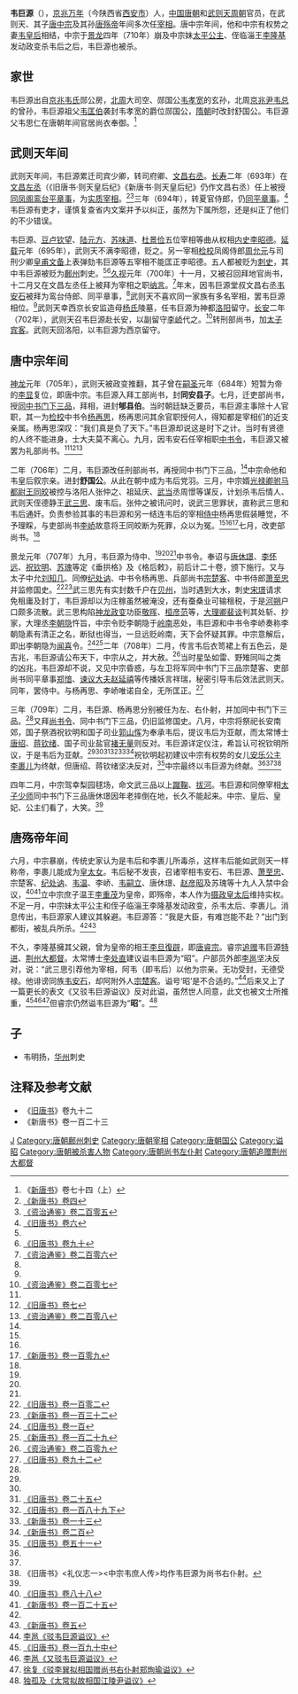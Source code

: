 {{Infobox person
|name        = 韦巨源
|image       = 
|image_size  = 
|caption     = 
|birth_date  = 631年
|birth_place = [[唐朝|唐朝]]
|death_date  = 710年7月22日
|death_place = [[唐朝|唐朝]][[长安|长安]]
|occupation  = [[唐朝|唐朝]]、[[武周|武周]][[官员|官员]]
|spouse=
|children=子 韦明扬
|parents=父 韦思仁
}}

'''韦巨源'''（{{bd|631年||710年|7月22日|catIdx=W}}），[[京兆郡|京兆]][[万年县|万年]]（今陕西省[[西安市|西安市]]）人，[[中国|中国]][[唐朝|唐朝]]和[[武则天|武则天]][[武周|周朝]]官员，在武则天、其子[[唐中宗|唐中宗]]及其孙[[唐殇帝|唐殇帝]]年间多次任[[宰相|宰相]]。唐中宗年间，他和中宗有权势之妻[[韦皇后|韦皇后]]相结，中宗于[[景龙|景龙]]四年（710年）崩及中宗妹[[太平公主|太平公主]]、侄临淄王[[李隆基|李隆基]]发动政变杀韦后之后，韦巨源也被杀。

== 家世 ==
韦巨源出自[[京兆韦氏|京兆韦氏]]郧公房，[[北周|北周]]大司空、郧国公[[韦孝宽|韦孝宽]]的玄孙，北周[[京兆尹|京兆尹]][[韦总|韦总]]的曾孙，韦巨源祖父[[韦匡伯|韦匡伯]]袭封韦孝宽的爵位郧国公，[[隋朝|隋朝]]时改封舒国公。韦巨源父韦思仁在唐朝年间官居尚衣奉御。<ref>《[[新唐书|新唐书]]》卷七十四（上）</ref>

== 武则天年间 ==
武则天年间，韦巨源累迁司宾少卿，转司府卿、[[文昌右丞|文昌右丞]]。[[长寿_(武周)|长寿]]二年（693年）在[[文昌左丞|文昌左丞]]（《旧唐书·则天皇后纪》《新唐书·则天皇后纪》仍作文昌右丞）任上被授[[同凤阁鸾台平章事|同凤阁鸾台平章事]]，为[[实质宰相|实质宰相]]。<ref name=NBT4>[[:s:新唐书/卷004|《新唐书》卷四]]</ref><ref name=ZZTJ205>[[:s:資治通鑑/卷205|《资治通鉴》卷二百零五]]</ref>三年（694年），转夏官侍郎，仍[[同平章事|同平章事]]。<ref name=BT6>[[:s:旧唐书/卷6|《旧唐书》卷六]]</ref>韦巨源有吏才，谨慎复查省内文案并予以纠正，虽然为下属所怨，还是纠正了他们的不少错误。

韦巨源、[[豆卢钦望|豆卢钦望]]、[[陆元方|陆元方]]、[[苏味道|苏味道]]、[[杜景俭|杜景俭]]五位宰相等曲从权相[[内史_(官制)|内史]][[李昭德|李昭德]]。[[延载|延载]]元年（695年），武则天不满李昭德，贬之。另一宰相[[检校|检校]]凤阁侍郎[[周允元|周允元]]与司刑少卿[[皇甫文备|皇甫文备]]上表弹劾韦巨源等五宰相不能匡正李昭德。五人都被贬为[[刺史|刺史]]，其中韦巨源被贬为[[鄜州|鄜州]]刺史。<ref name=ZZTJ205/><ref name=BT90>[[:s:旧唐书/卷90|《旧唐书》卷九十]]</ref>[[久视|久视]]元年（700年）十一月，又被召回拜地官尚书，十二月又在文昌左丞任上被拜为宰相之职[[纳言|纳言]]。<ref name=ZZTJ206>[[:s:資治通鑑/卷206|《资治通鉴》卷二百零六]]</ref>年末，因韦巨源堂叔文昌右丞[[韦安石|韦安石]]被拜为鸾台侍郎、同平章事，<ref name=BT6/>武则天不喜欢同一家族有多名宰相，罢韦巨源相位。<ref name=NBT4/>武则天幸西京长安监造母[[孝明高皇后|杨氏]]陵墓，任韦巨源为神都[[洛阳|洛阳]]留守。[[长安_(年号)|长安]]二年（702年），武则天召韦巨源赴长安，以副留守[[李峤|李峤]]代之。<ref name=ZZTJ207>[[:s:資治通鑑/卷207|《资治通鉴》卷二百零七]]</ref>转刑部尚书，加[[太子宾客|太子宾客]]。武则天回洛阳，以韦巨源为西京留守。

== 唐中宗年间 ==
[[神龙_(年号)|神龙]]元年（705年），武则天被政变推翻，其子曾在[[嗣圣|嗣圣]]元年（684年）短暂为帝的[[李显|李显]]复位，即唐中宗。韦巨源入拜工部尚书，封'''同安县子'''。七月，迁吏部尚书，授[[同中书门下三品|同中书门下三品]]，拜相，进封'''郇县伯'''。当时朝廷缺乏要员，韦巨源主事除十人官职，其一为[[检校|检校]]中书令[[杨再思|杨再思]]，杨再思问其余官职授何人，得知都是宰相们的近支亲属。杨再思深叹：“我们真是负了天下。”韦巨源却说这是时下之计。当时有贤德的人终不能进身，士大夫莫不离心。九月，因韦安石任宰相职[[中书令|中书令]]，韦巨源又被罢为礼部尚书。<ref name=NBT4/><ref name=BT7>[[:s:旧唐书/卷7|《旧唐书》卷七]]</ref><ref name=ZZTJ208>[[:s:資治通鑑/卷208|《资治通鉴》卷二百零八]]</ref>

二年（706年）二月，韦巨源改任刑部尚书，再授同中书门下三品，<ref name=NBT4/>中宗命他和韦皇后叙宗亲。进封'''舒国公'''。从此在朝中成为韦后党羽。三月，中宗婿[[光禄卿|光禄卿]][[驸马都尉|驸马都尉]][[王同皎|王同皎]]被控与洛阳人张仲之、祖延庆、[[武当|武当]]丞周憬等谋反，计划杀韦后情人、武则天侄德静王[[武三思|武三思]]、废韦后。张仲之被讯问时，说武三思罪状，直称武三思和韦后通奸。负责参验其事的韦巨源和另一结连韦后的宰相[[侍中|侍中]]杨再思假装睡觉，不予理睬，与吏部尚书[[李峤|李峤]]故意将王同皎断为死罪，众以为冤。<ref name=BT90/><ref name=ZZTJ208/><ref name=NBT109>[[:s:新唐书/卷109|《新唐书》卷一百零九]]</ref>七月，改吏部尚书。<ref name=BT7/>

景龙元年（707年）九月，韦巨源为侍中、<ref name=NBT4/><ref name=BT7/><ref name=ZZTJ208/>中书令。奉诏与[[唐休璟|唐休璟]]、[[李怀远|李怀远]]、[[祝钦明|祝钦明]]、[[苏瑰|苏瑰]]等定《垂拱格》及《格后敕》，前后计二十卷，颁下施行。又与太子中允[[刘知几|刘知几]]、同僚[[纪处讷|纪处讷]]、中书令杨再思、兵部尚书[[宗楚客|宗楚客]]、中书侍郎[[萧至忠|萧至忠]]并监修国史。<ref name=BT102>[[:s:旧唐书/卷102|《旧唐书》卷一百零二]]</ref><ref>[[:s:新唐书/卷132|《新唐书》卷一百三十二]]</ref>武三思先有实封数千户在[[贝州|贝州]]，当时遇到大水，刺史[[宋璟|宋璟]]请求免租庸及封丁，韦巨源却以为庄稼虽然被淹没，还有蚕桑业可输租税，于是[[河朔|河朔]]户口颇多流散。武三思构陷[[神龙政变|神龙政变]]功臣[[敬晖|敬晖]]、[[桓彦范|桓彦范]]等，[[大理卿|大理卿]][[裴谈|裴谈]]判其处斩、抄家，大理丞[[李朝隐|李朝隐]]忤旨，中宗令贬李朝隐于[[岭南|岭南]]恶处，韦巨源和中书令李峤奏称李朝隐素有清正之名，断狱也得当，一旦远贬岭南，天下会怀疑其罪。中宗意解后，即出李朝隐为[[闻喜|闻喜]]令。<ref>[[:s:旧唐书/卷100|《旧唐书》卷一百]]</ref><ref>[[:s:新唐书/卷129|《新唐书》卷一百二十九]]</ref>二年（708年）二月，传言韦后衣笥裙上有五色云，是吉兆，韦巨源请公布天下，中宗从之，并大赦。<ref name=ZZTJ209>[[:s:資治通鑑/卷209|《资治通鉴》卷二百零九]]</ref>当时星坠如雷、野雉同叫之类的凶兆，韦巨源却不说，又见中宗昏惑，与左卫将军同中书门下三品宗楚客、吏部尚书同平章事[[郑愔|郑愔]]、[[谏议大夫|谏议大夫]][[赵延禧|赵延禧]]等传播妖言祥瑞，秘密引导韦后效法武则天。同年，罢侍中。与杨再思、李峤唯诺自全，无所匡正。<ref>[[:s:旧唐书/卷92|《旧唐书》卷九十二]]</ref>

三年（709年）二月，韦巨源、杨再思分别被任为左、右仆射，并加同中书门下三品。<ref name=NBT4/>又拜[[尚书令|尚书令]]、同中书门下三品，仍旧监修国史。八月，中宗将祭祀长安南郊，国子祭酒祝钦明和国子司业[[郭山恽|郭山恽]]为奉承韦后，提议韦后为亚献，而太常博士[[唐绍|唐绍]]、[[蒋钦绪|蒋钦绪]]、国子司业盐官[[褚无量|褚无量]]则反对。韦巨源详定仪注，希旨认可祝钦明所议，于是韦后为亚献。<ref name=NBT109/><ref name=BT102/><ref>[[:s:旧唐书/卷25|《旧唐书》卷二十五]]</ref><ref>[[:s:旧唐书/卷189下|《旧唐书》卷一百八十九下]]</ref><ref>[[:s:新唐书/卷13|《新唐书》卷一十三]]</ref><ref>[[:s:新唐书/卷200|《新唐书》卷二百]]</ref>祝钦明起初建议中宗有权势的女儿[[安乐公主|安乐公主]][[李裹儿|李裹儿]]为终献，但唐绍、蒋钦绪坚决反对，<ref>[[:s:旧唐书/卷51|《旧唐书》卷五十一]]</ref>中宗最终以韦巨源为终献。<ref name=BT7/><ref name=ZZTJ209/><ref>《旧唐书》<礼仪志一><中宗韦庶人传>均作韦巨源为尚书右仆射。</ref>

四年二月，中宗驾幸梨园毬场，命文武三品以上[[蹴鞠|蹴鞠]]、[[拔河|拔河]]。韦巨源和同僚宰相[[太子少师|太子少师]]同中书门下三品唐休璟因年老摔倒在地，长久不能起来。中宗、皇后、皇妃、公主们看了，大笑。<ref name=ZZTJ209/>

== 唐殇帝年间 ==
六月，中宗暴崩，传统史家认为是韦后和李裹儿所毒杀，这样韦后能如武则天一样称帝，李裹儿能成为[[皇太女|皇太女]]。韦后秘不发丧，召诸宰相韦安石、韦巨源、[[萧至忠|萧至忠]]、宗楚客、[[纪处讷|纪处讷]]、[[韦温_(宰相)|韦温]]、李峤、[[韦嗣立|韦嗣立]]、唐休璟、[[赵彦昭|赵彦昭]]及苏瑰等十九人入禁中会议，<ref>[[:s:旧唐书/卷88|《旧唐书》卷八十八]]</ref><ref>[[:s:新唐书/卷125|《新唐书》卷一百二十五]]</ref>立中宗庶子温王[[李重茂|李重茂]]为皇帝，即殇帝，本人作为[[摄政|摄政]][[皇太后|皇太后]]维持实权。不足一月，中宗妹太平公主和侄子临淄王李隆基发动政变，杀韦太后、李裹儿。消息传出，韦巨源家人建议其躲避。韦巨源答：“我是大臣，有难岂能不赴？”出门到都街，被乱兵所杀。<ref name=ZZTJ209/><ref>[[:s:新唐书/卷5|《新唐书》卷五]]</ref>

不久，李隆基擁其父親，曾为皇帝的相王[[李旦|李旦]][[復辟|復辟]]，即[[唐睿宗|唐睿宗]]。睿宗[[追赠|追赠]]韦巨源[[特进|特进]]、[[荆州|荆州]][[大都督|大都督]]。太常博士[[李处直|李处直]]建议谥韦巨源为“昭”。户部员外郎[[李邕|李邕]]坚决反对，说：“武三思引荐他为宰相，阿韦（即韦后）以他为宗亲。无功受封，无德受禄。他诽谤同族[[韦安石|韦安石]]，却阿附外人[[宗楚客|宗楚客]]。谥号‘昭’是不合适的。”<ref>[[:s:驳韦巨源谥议|李邕《驳韦巨源谥议》]]</ref>后来又上了一篇更长的表文《又驳韦巨源谥议》反对此谥，虽然世人同意，此文也被文士所推重，<ref>[[:s:旧唐书/卷190中|《旧唐书》卷一百九十中]]</ref><ref>[[:s:又驳韦巨源谥议|李邕《又驳韦巨源谥议》]]</ref><ref>[[:s:驳李巽拟相国赠尚书右仆射郑珣瑜谥议|徐复《驳李巽拟相国赠尚书右仆射郑珣瑜谥议》]]</ref>但睿宗仍然谥韦巨源为“'''昭'''”。<ref>[[:s:太常拟故相国江陵尹谥议|独孤及《太常拟故相国江陵尹谥议》]]</ref>

== 子 ==
*韦明扬，[[华州|华州]]刺史

== 注释及参考文献 ==
{{reflist|3}}
*《[[旧唐书|旧唐书]]》卷九十二
*《新唐书》卷一百二十三
{{start box}}
{{s-bef|before=[[魏元忠|魏元忠]]}}
{{s-title|[[唐朝|唐朝]][[尚书左仆射|尚书左仆射]]|709年—710年}}
{{s-aft|after=[[蘇瓌|蘇瓌]]}}
{{end box}}

{{DEFAULTSORT:W}}
[[Category:京兆韦氏|J]]
[[Category:唐朝鄜州刺史|Category:唐朝鄜州刺史]]
[[Category:唐朝宰相|Category:唐朝宰相]]
[[Category:唐朝国公|Category:唐朝国公]]
[[Category:谥昭|Category:谥昭]]
[[Category:唐朝被杀害人物|Category:唐朝被杀害人物]]
[[Category:唐朝尚书左仆射|Category:唐朝尚书左仆射]]
[[Category:唐朝追赠荆州大都督|Category:唐朝追赠荆州大都督]]